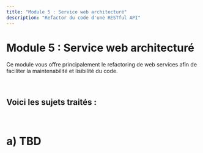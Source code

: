 ```yaml
---
title: "Module 5 : Service web architecturé"
description: "Refactor du code d'une RESTful API"
---
```


# Module 5 : Service web architecturé
Ce module vous offre principalement le refactoring de web services afin de faciliter 
la maintenabilité et lisibilité du code.

<br/>

Voici les sujets traités :
- 

<br/>

# <a id="a"></a>a) TBD

<br/>